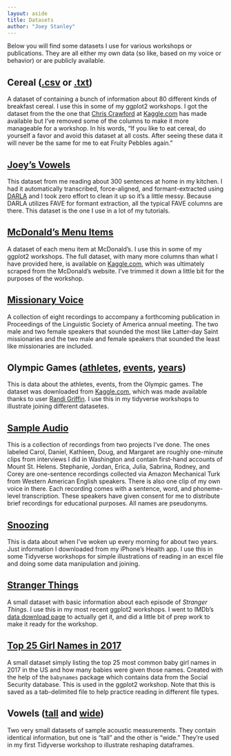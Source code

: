 ```yaml
---
layout: aside
title: Datasets
author: "Joey Stanley"
---
```



Below you will find some datasets I use for various workshops or publications. They are all either my own data (so like, based on my voice or behavior) or are publicly available.

## Cereal ([.csv](cereal.csv) or [.txt](cereal.txt))

A dataset of containing a bunch of information about 80 different kinds of breakfast cereal. I use this in some of my ggplot2 workshops. I got the dataset from the the one that [Chris Crawford](https://www.kaggle.com/crawford) at [Kaggle.com](https://www.kaggle.com/crawford/80-cereals) has made available but I've removed some of the columns to make it more manageable for a workshop. In his words, "If you like to eat cereal, do yourself a favor and avoid this dataset at all costs. After seeing these data it will never be the same for me to eat Fruity Pebbles again."

## [Joey's Vowels](joey.csv)

This dataset from me reading about 300 sentences at home in my kitchen. I had it automatically transcribed, force-aligned, and formant-extracted using [DARLA](http://darla.dartmouth.edu) and I took zero effort to clean it up so it's a little messy. Because DARLA utilizes FAVE for formant extraction, all the typical FAVE columns are there. This dataset is the one I use in a lot of my tutorials.

## [McDonald's Menu Items](menu.csv)

A dataset of each menu item at McDonald's. I use this in some of my ggplot2 workshops. The full dataset, with many more columns than what I have provided here, is available on [Kaggle.com](https://www.kaggle.com/mcdonalds/nutrition-facts), which was ultimately scraped from the McDonald's website. I've trimmed it down a little bit for the purposes of the workshop.

## [Missionary Voice](missionary_voice/index.qmd)

A collection of eight recordings to accompany a forthcoming publication in Proceedings of the Linguistic Society of America annual meeting. The two male and two female speakers that sounded the most like Latter-day Saint missionaries and the two male and female speakers that sounded the least like missionaries are included. 

## Olympic Games ([athletes](athletes.csv), [events](events.csv), [years](years.csv))

This is data about the athletes, events, from the Olympic games. The dataset was downloaded from [Kaggle.com](https://www.kaggle.com/heesoo37/120-years-of-olympic-history-athletes-and-results), which was made available thanks to user [Randi Griffin](https://www.kaggle.com/heesoo37). I use this in my tidyverse workshops to illustrate joining different datasetes. 

## [Sample Audio](sample_audio.zip)

This is a collection of recordings from two projects I've done. The ones labeled Carol, Daniel, Kathleen, Doug, and Margaret are roughly one-minute clips from interviews I did in Washington and contain first-hand accounts of Mount St. Helens. Stephanie, Jordan, Erica, Julia, Sabrina, Rodney, and Corey are one-sentence recordings collected via Amazon Mechanical Turk from Western American English speakers. There is also one clip of my own voice in there. Each recording comes with a sentence, word, and phoneme-level transcription. These speakers have given consent for me to distribute brief recordings for educational purposes. All names are pseudonyms.

## [Snoozing](snoozing.xlsx)

This is data about when I've woken up every morning for about two years. Just information I downloaded from my iPhone's Health app. I use this in some Tidyverse workshops for simple illustrations of reading in an excel file and doing some data manipulation and joining. 

## [Stranger Things](stranger.csv)

A small dataset with basic information about each episode of *Stranger Things*. I use this in my most recent ggplot2 workshops. I went to IMDb's [data download page](https://www.imdb.com/interfaces/) to actually get it, and did a little bit of prep work to make it ready for the workshop.

## [Top 25 Girl Names in 2017](girlnames.txt)

A small dataset simply listing the top 25 most common baby girl names in 2017 in the US and how many babies were given those names. Created with the help of the `babynames` package which contains data from the Social Security database. This is used in the ggplot2 workshop. Note that this is saved as a tab-delimited file to help practice reading in different file types.

## Vowels ([tall](vowels_tall.csv) and [wide](vowels_wide.csv))

Two very small datasets of sample acoustic measurements. They contain identical information, but one is "tall" and the other is "wide." They're used in my first Tidyverse workshop to illustrate reshaping dataframes.